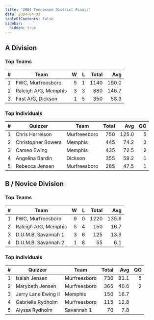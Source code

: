 ```yaml
---
title: "2004 Tennessee District Finals"
date: 2004-04-03
tableOfContents: false
sidebar:
  hidden: true
---
```


## A Division

### Top Teams

|    # | Team                 |    W |    L | Total |   Avg |
| ---: | -------------------- | ---: | ---: | ----: | ----: |
|    1 | FWC, Murfreesboro    |    5 |    1 |  1140 | 190.0 |
|    2 | Raleigh A/G, Memphis |    3 |    3 |   880 | 146.7 |
|    3 | First A/G, Dickson   |    1 |    5 |   350 |  58.3 |

### Top Individuals

|    # | Quizzer            | Team         | Total |   Avg |   QO |
| ---: | ------------------ | ------------ | ----: | ----: | ---: |
|    1 | Chris Harrelson    | Murfreesboro |   750 | 125.0 |    5 |
|    2 | Christopher Bowers | Memphis      |   445 |  74.2 |    3 |
|    3 | Cameo Ewing        | Memphis      |   435 |  72.5 |    2 |
|    4 | Angelina Bardin    | Dickson      |   355 |  59.2 |    1 |
|    5 | Rebecca Jensen     | Murfreesboro |   285 |  47.5 |    1 |

## B / Novice Division

### Top Teams

|    # | Team                 |    W |    L | Total |   Avg |
| ---: | -------------------- | ---: | ---: | ----: | ----: |
|    1 | FWC, Murfreesboro    |    9 |    0 |  1220 | 135.6 |
|    2 | Raleigh A/G, Memphis |    5 |    4 |   150 |  16.7 |
|    3 | D.U.M.B. Savannah 1  |    3 |    6 |   125 |  13.9 |
|    4 | D.U.M.B. Savannah 2  |    1 |    8 |    55 |   6.1 |

### Top Individuals

|    # | Quizzer             | Team         | Total |  Avg |   QO |
| ---: | ------------------- | ------------ | ----: | ---: | ---: |
|    1 | Isaiah Jensen       | Murfreesboro |   730 | 81.1 |    5 |
|    2 | Marybeth Jensen     | Murfreesboro |   365 | 40.6 |    2 |
|    3 | Jerry Lane Ewing II | Memphis      |   150 | 16.7 |      |
|    4 | Gabrielle Rydholm   | Murfreesboro |   115 | 12.8 |      |
|    5 | Alyssa Rydholm      | Savannah 1   |    70 |  7.8 |      |

